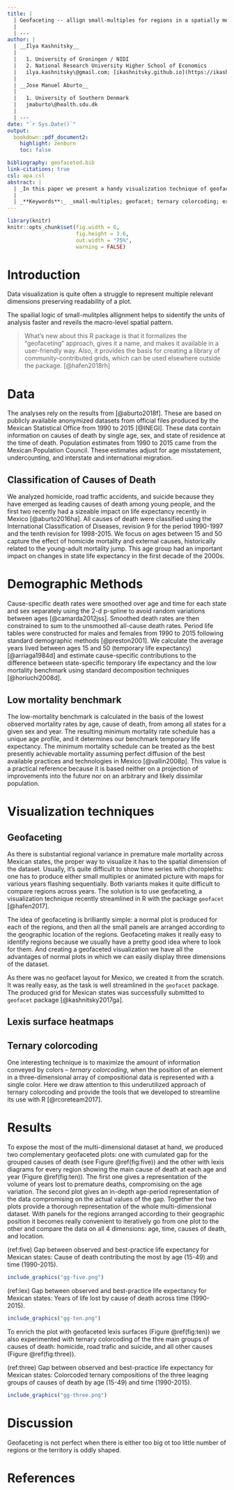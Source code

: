 ```yaml
---
title: |
  | Geofaceting -- allign small-multiples for regions in a spatially meaningful way
  |
  | ---
author: |
  | __Ilya Kashnitsky__  
  |   
  |   1. University of Groningen / NIDI
  |   2. National Research University Higher School of Economics
  |   ilya.kashnitsky\@gmail.com; [ikashnitsky.github.io](https://ikashnitsky.github.io)
  |
  | __Jose Manuel Aburto__  
  |   
  |   1. University of Southern Denmark
  |   jmaburto\@health.sdu.dk
  | 
  | ---
date: "`r Sys.Date()`"
output: 
  bookdown::pdf_document2:
    highlight: zenburn
    toc: false

bibliography: geofaceted.bib
link-citations: true
csl: apa.csl
abstract: |
  | _In this paper we present a handy visualization technique of geofaceting, which was recently steramlined in geofacet R package. The idea is to align small-multiples for territorial units, most often regions, according to approximate geographical location. Compared to other ways of small-multiples' arrangement, geofacetting improves the speed of regions' identification and exposes the broad spatial pattern. We illustrate the technique using data on young adult mortality in the 32 Mexcian states._  
  |   
  | _**Keywords**:_ _small-multiples; geofacet; ternary colorcoding; external mortality; homicide_.
---
```


```r
library(knitr)
knitr::opts_chunk$set(fig.width = 6, 
                      fig.height = 3.6,
                      out.width = "75%",
                      warning = FALSE)
```


# Introduction

Data visualization is quite often a struggle to represent multiple relevant dimensions preserving readability of a plot. 

The spailial logic of small-mulitples allignment helps to sidentify the units of analysis faster and reveils the macro-level spatial pattern. 




> What’s new about this R package is that it formalizes the “geofaceting” approach, gives it a name, and makes it available in a user-friendly way. Also, it provides the basis for creating a library of community-contributed grids, which can be used elsewhere outside the package. [@hafen2018rh]





# Data

The analyses rely on the results from [@aburto2018f]. These are based on publicly available anonymized datasets from official files produced by the Mexican Statistical Office from 1990 to 2015 [@INEGI]. These data contain information on causes of death by single age, sex, and state of residence at the time of death. Population estimates from 1990 to 2015 came from the Mexican Population Council. These estimates adjust for age misstatement, undercounting, and interstate and international migration.

 

## Classification of Causes of Death

We analyzed homicide, road traffic accidents, and suicide because they have emerged as leading causes of death among young people, and the first two recently had a sizeable impact on life expectancy recently in Mexico [@aburto2016ha]. All causes of death were classified using the International Classification of Diseases, revision 9 for the period 1990-1997 and the tenth revision for 1998-2015. We focus on ages between 15 and 50 capture the effect of homicide mortality and external causes, historically related to the young-adult mortality jump. This age group had an important impact on changes in state life expectancy in the first decade of the 2000s.

 

# Demographic Methods

Cause-specific death rates were smoothed over age and time for each state and sex separately using the 2-d p-spline to avoid random variations between ages [@camarda2012jss]. Smoothed death rates are then constrained to sum to the unsmoothed all-cause death rates. Period life tables were constructed for males and females from 1990 to 2015 following standard demographic methods [@preston2001]. We calculate the average years lived between ages 15 and 50 (temporary life expectancy) [@arriaga1984d] and estimate cause-specific contributions to the difference between state-specific temporary life expectancy and the low mortality benchmark using standard decomposition techniques [@horiuchi2008d].

 

## Low mortality benchmark

The low-mortality benchmark is calculated in the basis of the lowest observed mortality rates by age, cause of death, from among all states for a given sex and year. The resulting minimum mortality rate schedule has a unique age profile, and it determines our benchmark temporary life expectancy. The minimum mortality schedule can be treated as the best presently achievable mortality assuming perfect diffusion of the best available practices and technologies in Mexico [@vallin2008p]. This value is a practical reference because it is based neither on a projection of improvements into the future nor on an arbitrary and likely dissimilar population.


# Visualization techniques

## Geofaceting

As there is substantial regional variance in premature male mortality across Mexican states, the proper way to visualize it has to the spatial dimension of the dataset. Usually, it’s quite difficult to show time series with choropleths: one has to produce either small multiples or animated picture with maps for various years flashing sequentially. Both variants makes it quite difficult to compare regions across years. The solution is to use geofaceting, a visualization technique recently streamlined in R with the package `geofacet` [@hafen2017].

The idea of geofaceting is brilliantly simple: a normal plot is produced for each of the regions, and then all the small panels are arranged according to the geographic location of the regions. Geofaceting makes it really easy to identify regions because we usually have a pretty good idea where to look for them. And creating a geofaceted visualization we have all the advantages of normal plots in which we can easily display three dimensions of the dataset.

As there was no geofacet layout for Mexico, we created it from the scratch. It was really easy, as the task is well streamlined in the `geofacet` package. The produced grid for Mexican states was successfully submitted to `geofacet` package [@kashnitsky2017ga].



## Lexis surface heatmaps


## Ternary colorcoding

One interesting technique is to maximize the amount of information conveyed by colors -- *ternary colorcoding*, when the position of an element in a three-dimensional array of compositional data is represented with a single color. Here we draw attention to this underutilized approach of ternary colorcoding and provide the tools that we developed to streamline its use with R [@rcoreteam2017]. 


# Results


To expose the most of the multi-dimensional dataset at hand, we produced two complementary geofaceted plots: one with cumulated gap for the grouped causes of death (see Figure \@ref(fig:five))  and the other with lexis diagrams for every region showing the main cause of death at each age and year (Figure \@ref(fig:ten)). The first one gives a representation of the volume of years lost to premature deaths, compromising on the age variation. The second plot gives an in-depth age-period representation of the data compromising on the actual values of the gap. Together the two plots provide a thorough representation of the whole multi-dimensional dataset. With panels for the regions arranged according to their geographic position it becomes really convenient to iteratively go from one plot to the other and compare the data on all 4 dimensions: age, time, causes of death, and location. 


(ref:five) Gap between observed and best-practice life expectancy for Mexican states: Cause of death contributing the most by age (15-49) and time (1990-2015).

```r
include_graphics("gg-five.png") 
```


(ref:lex) Gap between observed and best-practice life expectancy for Mexican states: Years of life lost by cause of death across time (1990-2015).

```r
include_graphics("gg-ten.png") 
```



To enrich the plot with geofaceted lexis surfaces (Figure \@ref(fig:ten)) we also experimented with ternary colorcoding of the thre main groups of causes of death: homicide, road trafic and suicide, and all other causes (Figure \@ref(fig:three)).

(ref:three) Gap between observed and best-practice life expectancy for Mexican states: Colorcoded ternary compositions of the three leaging groups of causes of death by age (15-49) and time (1990-2015).

```r
include_graphics("gg-three.png") 
```



# Discussion


Geofaceting is not perfect when there is either too big ot too little number of regions or the territory is oddly shaped. 

# References


